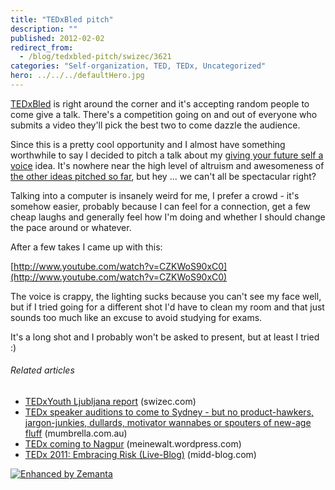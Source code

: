 ```yaml
---
title: "TEDxBled pitch"
description: ""
published: 2012-02-02
redirect_from:
  - /blog/tedxbled-pitch/swizec/3621
categories: "Self-organization, TED, TEDx, Uncategorized"
hero: ../../../defaultHero.jpg
---
```


[TEDxBled](https://www.facebook.com/TEDxBled) is right around the corner and it's accepting random people to come give a talk. There's a competition going on and out of everyone who submits a video they'll pick the best two to come dazzle the audience.

Since this is a pretty cool opportunity and I almost have something worthwhile to say I decided to pitch a talk about my [giving your future self a voice](http://swizec.com/blog/a-message-from-your-future-self/swizec/3377 "A message from your future self") idea. It's nowhere near the high level of altruism and awesomeness of [the other ideas pitched so far](http://challengefuture.org/quick/32), but hey ... we can't all be spectacular right?

Talking into a computer is insanely weird for me, I prefer a crowd - it's somehow easier, probably because I can feel for a connection, get a few cheap laughs and generally feel how I'm doing and whether I should change the pace around or whatever.

After a few takes I came up with this:

[http://www.youtube.com/watch?v=CZKWoS90xC0](http://www.youtube.com/watch?v=CZKWoS90xC0)

The voice is crappy, the lighting sucks because you can't see my face well, but if I tried going for a different shot I'd have to clean my room and that just sounds too much like an excuse to avoid studying for exams.

It's a long shot and I probably won't be asked to present, but at least I tried :)

###### Related articles

- [TEDxYouth Ljubljana report](http://swizec.com/blog/tedxyouth-ljubljana-report/swizec/3039) (swizec.com)
- [TEDx speaker auditions to come to Sydney - but no product-hawkers, jargon-junkies, dullards, motivator wannabes or spouters of new-age fluff](http://mumbrella.com.au/tedx-speaker-auditions-to-come-to-sydney-but-no-product-hawkers-jargon-junkies-dullards-motivator-wannabes-spouters-of-new-age-fluff-72768) (mumbrella.com.au)
- [TEDx coming to Nagpur](http://meinewalt.wordpress.com/2011/11/16/tedx-coming-to-nagpur/) (meinewalt.wordpress.com)
- [TEDx 2011: Embracing Risk (Live-Blog)](http://midd-blog.com/2011/11/05/tedx-2011-embracing-risk/) (midd-blog.com)

[![Enhanced by Zemanta](https://img.zemanta.com/zemified_e.png?x-id=55ac8aa5-50b2-4b06-99b1-f3dfd328a345)](http://www.zemanta.com/ "Enhanced by Zemanta")
